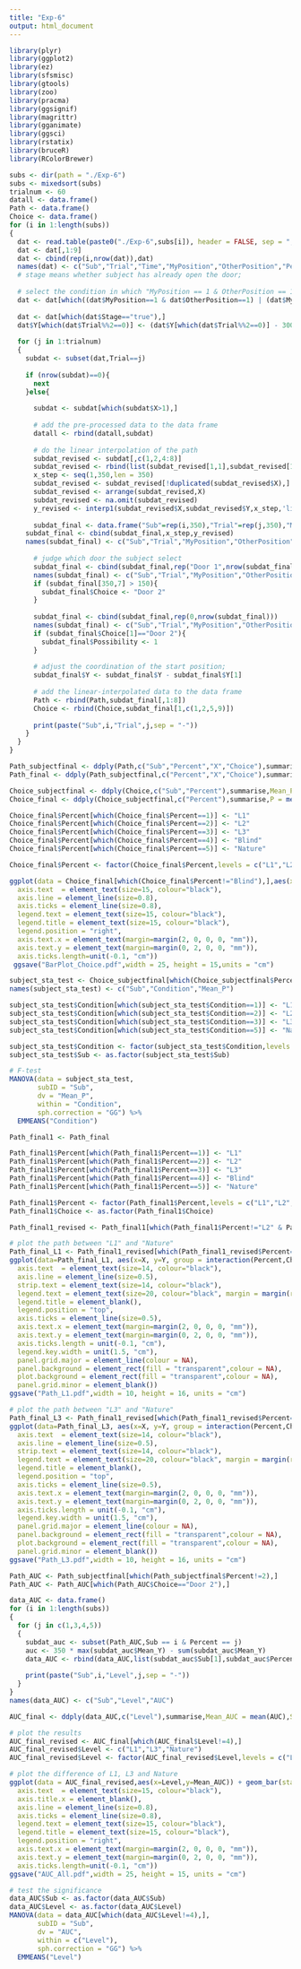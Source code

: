 ```yaml
---
title: "Exp-6"
output: html_document
---
```


```r
library(plyr)
library(ggplot2)
library(ez)
library(sfsmisc)
library(gtools)
library(zoo)
library(pracma)
library(ggsignif)
library(magrittr)
library(gganimate)
library(ggsci)
library(rstatix)
library(bruceR)
library(RColorBrewer)
```

```r
subs <- dir(path = "./Exp-6")
subs <- mixedsort(subs)
trialnum <- 60
datall <- data.frame()
Path <- data.frame()
Choice <- data.frame()
for (i in 1:length(subs))
{
  dat <- read.table(paste0("./Exp-6",subs[i]), header = FALSE, sep = ";", na.strings = "NA", dec = ".", strip.white = TRUE)
  dat <- dat[,1:9]
  dat <- cbind(rep(i,nrow(dat)),dat)
  names(dat) <- c("Sub","Trial","Time","MyPosition","OtherPosition","Percent","X","Y","Z","Stage") 
  # stage means whether subject has already open the door;
  
  # select the condition in which "MyPosition == 1 & OtherPosition == 1" and "MyPosition == 2 & OtherPosition == 2"
  dat <- dat[which((dat$MyPosition==1 & dat$OtherPosition==1) | (dat$MyPosition==2 & dat$OtherPosition==2)),]
  
  dat <- dat[which(dat$Stage=="true"),]
  dat$Y[which(dat$Trial%%2==0)] <- (dat$Y[which(dat$Trial%%2==0)] - 300) *(-1)
  
  for (j in 1:trialnum) 
  {
    subdat <- subset(dat,Trial==j)
    
    if (nrow(subdat)==0){
      next
    }else{
      
      subdat <- subdat[which(subdat$X>1),]
    
      # add the pre-processed data to the data frame
      datall <- rbind(datall,subdat)
    
      # do the linear interpolation of the path
      subdat_revised <- subdat[,c(1,2,4:8)]
      subdat_revised <- rbind(list(subdat_revised[1,1],subdat_revised[1,2],subdat_revised[1,3],subdat_revised[1,4],subdat_revised[1,5],0,0),subdat_revised)
      x_step <- seq(1,350,len = 350)
      subdat_revised <- subdat_revised[!duplicated(subdat_revised$X),]
      subdat_revised <- arrange(subdat_revised,X)
      subdat_revised <- na.omit(subdat_revised)
      y_revised <- interp1(subdat_revised$X,subdat_revised$Y,x_step,'linear')
  
      subdat_final <- data.frame("Sub"=rep(i,350),"Trial"=rep(j,350),"MyPosition"=rep(subdat_revised$MyPosition[1],350),"OtherPosition"=rep(subdat_revised$OtherPosition[1],350),"Percent"=rep(subdat_revised$Percent[1],350))
    subdat_final <- cbind(subdat_final,x_step,y_revised)
    names(subdat_final) <- c("Sub","Trial","MyPosition","OtherPosition","Percent","X","Y")
    
      # judge which door the subject select
      subdat_final <- cbind(subdat_final,rep("Door 1",nrow(subdat_final)))
      names(subdat_final) <- c("Sub","Trial","MyPosition","OtherPosition","Percent","X","Y","Choice")
      if (subdat_final[350,7] > 150){
        subdat_final$Choice <- "Door 2"
      }
      
      subdat_final <- cbind(subdat_final,rep(0,nrow(subdat_final)))
      names(subdat_final) <- c("Sub","Trial","MyPosition","OtherPosition","Percent","X","Y","Choice","Possibility")
      if (subdat_final$Choice[1]=="Door 2"){
        subdat_final$Possibility <- 1
      }
      
      # adjust the coordination of the start position;
      subdat_final$Y <- subdat_final$Y - subdat_final$Y[1]
    
      # add the linear-interpolated data to the data frame
      Path <- rbind(Path,subdat_final[,1:8])
      Choice <- rbind(Choice,subdat_final[1,c(1,2,5,9)])
    
      print(paste("Sub",i,"Trial",j,sep = "-"))
    }
  }
}

Path_subjectfinal <- ddply(Path,c("Sub","Percent","X","Choice"),summarise,Mean_Y = mean(Y))
Path_final <- ddply(Path_subjectfinal,c("Percent","X","Choice"),summarise,Y = mean(Mean_Y),SE = (sd(Mean_Y)/sqrt(length(subs))))

Choice_subjectfinal <- ddply(Choice,c("Sub","Percent"),summarise,Mean_P = mean(Possibility))
Choice_final <- ddply(Choice_subjectfinal,c("Percent"),summarise,P = mean(Mean_P),SE = (sd(Mean_P)/sqrt(length(subs))))
```

```r
Choice_final$Percent[which(Choice_final$Percent==1)] <- "L1"
Choice_final$Percent[which(Choice_final$Percent==2)] <- "L2"
Choice_final$Percent[which(Choice_final$Percent==3)] <- "L3"
Choice_final$Percent[which(Choice_final$Percent==4)] <- "Blind"
Choice_final$Percent[which(Choice_final$Percent==5)] <- "Nature"

Choice_final$Percent <- factor(Choice_final$Percent,levels = c("L1","L2","L3","Blind","Nature"))

ggplot(data = Choice_final[which(Choice_final$Percent!="Blind"),],aes(x=Percent,y=P)) + geom_bar(stat = "identity",aes(fill=Percent),colour="black",width = 0.4,size=1) + geom_errorbar(aes(ymin=P-SE,ymax=P+SE),width=0.1,size=1,position=position_dodge(0.5)) + geom_hline(yintercept = Choice_final$P[which(Choice_final$Percent=="Nature")],linetype = "dashed", size=1) + ylab("Possibility of passing through Door 2") + xlab("Clue type") + coord_cartesian(ylim=c(0,1)) + scale_y_continuous(breaks=seq(0,1,0.2),expand=c(0,0)) + theme_classic() + scale_fill_manual(values = c(brewer.pal(9,"Blues")[3],brewer.pal(9,"Blues")[4],brewer.pal(9,"Blues")[5],brewer.pal(9,"Blues")[1])) + theme(axis.title = element_text(size=15, colour="black"),
  axis.text  = element_text(size=15, colour="black"),
  axis.line = element_line(size=0.8),
  axis.ticks = element_line(size=0.8),
  legend.text = element_text(size=15, colour="black"),
  legend.title = element_text(size=15, colour="black"),
  legend.position = "right",
  axis.text.x = element_text(margin=margin(2, 0, 0, 0, "mm")),
  axis.text.y = element_text(margin=margin(0, 2, 0, 0, "mm")),
  axis.ticks.length=unit(-0.1, "cm"))
 ggsave("BarPlot_Choice.pdf",width = 25, height = 15,units = "cm")
```

```r
subject_sta_test <- Choice_subjectfinal[which(Choice_subjectfinal$Percent!=4),]
names(subject_sta_test) <- c("Sub","Condition","Mean_P")

subject_sta_test$Condition[which(subject_sta_test$Condition==1)] <- "L1"
subject_sta_test$Condition[which(subject_sta_test$Condition==2)] <- "L2"
subject_sta_test$Condition[which(subject_sta_test$Condition==3)] <- "L3"
subject_sta_test$Condition[which(subject_sta_test$Condition==5)] <- "Nature"

subject_sta_test$Condition <- factor(subject_sta_test$Condition,levels = c("L1","L2","L3","Nature"))
subject_sta_test$Sub <- as.factor(subject_sta_test$Sub)

# F-test
MANOVA(data = subject_sta_test,
       subID = "Sub",
       dv = "Mean_P",
       within = "Condition",
       sph.correction = "GG") %>%
  EMMEANS("Condition")
```

```r
Path_final1 <- Path_final

Path_final1$Percent[which(Path_final1$Percent==1)] <- "L1"
Path_final1$Percent[which(Path_final1$Percent==2)] <- "L2"
Path_final1$Percent[which(Path_final1$Percent==3)] <- "L3"
Path_final1$Percent[which(Path_final1$Percent==4)] <- "Blind"
Path_final1$Percent[which(Path_final1$Percent==5)] <- "Nature"

Path_final1$Percent <- factor(Path_final1$Percent,levels = c("L1","L2","L3","Blind","Nature"))
Path_final1$Choice <- as.factor(Path_final1$Choice)

Path_final1_revised <- Path_final1[which(Path_final1$Percent!="L2" & Path_final1$Percent!="Blind" & Path_final1$Choice=="Door 2"),]

# plot the path between "L1" and "Nature"
Path_final_L1 <- Path_final1_revised[which(Path_final1_revised$Percent=="L1" | Path_final1_revised$Percent=="Nature"),]
ggplot(data=Path_final_L1, aes(x=X, y=Y, group = interaction(Percent,Choice))) + geom_line(aes(color=Percent,linetype=Percent),size=2) + geom_ribbon(data = Path_final_L1[which(Path_final_L1$Percent=="L1"),],aes(ymin=Y-SE*1.96,ymax=Y+SE*1.96),alpha=0.15) + ylab("Y (cm)") + xlab("X (cm)") + scale_x_continuous(breaks=seq(0, 400, 100),expand=c(0,0)) + scale_y_continuous(breaks=seq(0, 300, 100),expand=c(0,0)) + coord_flip(xlim=c(0,400),ylim=c(0, 300)) + scale_color_manual(values = c(brewer.pal(9,"Blues")[3],"black")) + scale_linetype_manual(values = c("solid","dashed")) + theme_classic() + theme(axis.title = element_text(size=20, colour="black"),
  axis.text  = element_text(size=14, colour="black"),
  axis.line = element_line(size=0.5),
  strip.text = element_text(size=14, colour="black"),
  legend.text = element_text(size=20, colour="black", margin = margin(r = 20, unit = "pt")),
  legend.title = element_blank(),
  legend.position = "top",
  axis.ticks = element_line(size=0.5),
  axis.text.x = element_text(margin=margin(2, 0, 0, 0, "mm")),
  axis.text.y = element_text(margin=margin(0, 2, 0, 0, "mm")),
  axis.ticks.length = unit(-0.1, "cm"),
  legend.key.width = unit(1.5, "cm"),
  panel.grid.major = element_line(colour = NA),
  panel.background = element_rect(fill = "transparent",colour = NA),
  plot.background = element_rect(fill = "transparent",colour = NA),
  panel.grid.minor = element_blank())
ggsave("Path_L1.pdf",width = 10, height = 16, units = "cm")

# plot the path between "L3" and "Nature"
Path_final_L3 <- Path_final1_revised[which(Path_final1_revised$Percent=="L3" | Path_final1_revised$Percent=="Nature"),]
ggplot(data=Path_final_L3, aes(x=X, y=Y, group = interaction(Percent,Choice))) + geom_line(aes(color=Percent,linetype=Percent),size=2) + geom_ribbon(data = Path_final_L3[which(Path_final_L3$Percent=="L3"),],aes(ymin=Y-SE*1.96,ymax=Y+SE*1.96),alpha=0.15) + ylab("Y (cm)") + xlab("X (cm)") + scale_x_continuous(breaks=seq(0, 400, 100),expand=c(0,0)) + scale_y_continuous(breaks=seq(0, 300, 100),expand=c(0,0)) + coord_flip(xlim=c(0,400),ylim=c(0, 300)) + scale_color_manual(values = c(brewer.pal(9,"Blues")[5],"black")) + scale_linetype_manual(values = c("solid","dashed")) + theme_classic() + theme(axis.title = element_text(size=20, colour="black"),
  axis.text  = element_text(size=14, colour="black"),
  axis.line = element_line(size=0.5),
  strip.text = element_text(size=14, colour="black"),
  legend.text = element_text(size=20, colour="black", margin = margin(r = 20, unit = "pt")),
  legend.title = element_blank(),
  legend.position = "top",
  axis.ticks = element_line(size=0.5),
  axis.text.x = element_text(margin=margin(2, 0, 0, 0, "mm")),
  axis.text.y = element_text(margin=margin(0, 2, 0, 0, "mm")),
  axis.ticks.length = unit(-0.1, "cm"),
  legend.key.width = unit(1.5, "cm"),
  panel.grid.major = element_line(colour = NA),
  panel.background = element_rect(fill = "transparent",colour = NA),
  plot.background = element_rect(fill = "transparent",colour = NA),
  panel.grid.minor = element_blank())
ggsave("Path_L3.pdf",width = 10, height = 16, units = "cm")

```

```r
Path_AUC <- Path_subjectfinal[which(Path_subjectfinal$Percent!=2),]
Path_AUC <- Path_AUC[which(Path_AUC$Choice=="Door 2"),]

data_AUC <- data.frame()
for (i in 1:length(subs))  
{
  for (j in c(1,3,4,5)) 
  {
    subdat_auc <- subset(Path_AUC,Sub == i & Percent == j)
    auc <- 350 * max(subdat_auc$Mean_Y) - sum(subdat_auc$Mean_Y)
    data_AUC <- rbind(data_AUC,list(subdat_auc$Sub[1],subdat_auc$Percent[1],auc))
    
    print(paste("Sub",i,"Level",j,sep = "-"))
  }
}
names(data_AUC) <- c("Sub","Level","AUC")

AUC_final <- ddply(data_AUC,c("Level"),summarise,Mean_AUC = mean(AUC),SE = (sd(AUC)/sqrt(length(subs))))

# plot the results
AUC_final_revised <- AUC_final[which(AUC_final$Level!=4),]
AUC_final_revised$Level <- c("L1","L3","Nature")
AUC_final_revised$Level <- factor(AUC_final_revised$Level,levels = c("L1","L3","Nature"))

# plot the difference of L1, L3 and Nature
ggplot(data = AUC_final_revised,aes(x=Level,y=Mean_AUC)) + geom_bar(stat="identity",aes(fill=Level),position=position_dodge(),colour="black",width = 0.4,linewidth=1) + geom_errorbar(aes(ymin=Mean_AUC-SE,ymax=Mean_AUC+SE),width=0.1,linewidth=1,position=position_dodge()) + xlab("Clue Type") + ylab("Area Under Curve") + coord_cartesian(ylim=c(40000,55000)) + scale_y_continuous(breaks=seq(40000,55000,5000),expand=c(0,0)) + theme_classic() + scale_fill_manual(values = c(brewer.pal(9,"Blues")[3],brewer.pal(9,"Blues")[5],brewer.pal(9,"Blues")[1])) + theme(axis.title.y = element_text(size=20,colour = "black"),
  axis.text  = element_text(size=15, colour="black"),
  axis.title.x = element_blank(),
  axis.line = element_line(size=0.8),
  axis.ticks = element_line(size=0.8),
  legend.text = element_text(size=15, colour="black"),
  legend.title = element_text(size=15, colour="black"),
  legend.position = "right",
  axis.text.x = element_text(margin=margin(2, 0, 0, 0, "mm")),
  axis.text.y = element_text(margin=margin(0, 2, 0, 0, "mm")),
  axis.ticks.length=unit(-0.1, "cm"))
ggsave("AUC_All.pdf",width = 25, height = 15, units = "cm")

# test the significance
data_AUC$Sub <- as.factor(data_AUC$Sub)
data_AUC$Level <- as.factor(data_AUC$Level)
MANOVA(data = data_AUC[which(data_AUC$Level!=4),],
       subID = "Sub",
       dv = "AUC",
       within = c("Level"),
       sph.correction = "GG") %>%
  EMMEANS("Level")
```

